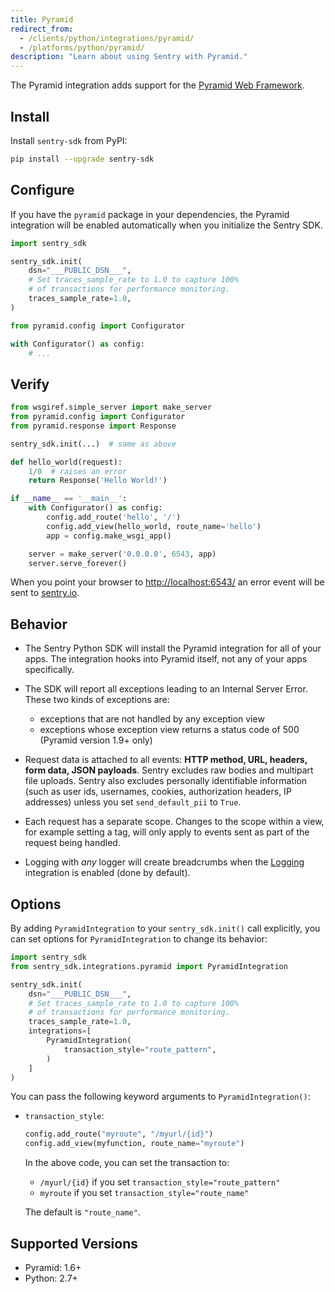 ```yaml
---
title: Pyramid
redirect_from:
  - /clients/python/integrations/pyramid/
  - /platforms/python/pyramid/
description: "Learn about using Sentry with Pyramid."
---
```


The Pyramid integration adds support for the [Pyramid Web Framework](https://trypyramid.com/).

## Install

Install `sentry-sdk` from PyPI:

```bash
pip install --upgrade sentry-sdk
```

## Configure

If you have the `pyramid` package in your dependencies, the Pyramid integration will be enabled automatically when you initialize the Sentry SDK.

<SignInNote />

```python
import sentry_sdk

sentry_sdk.init(
    dsn="___PUBLIC_DSN___",
    # Set traces_sample_rate to 1.0 to capture 100%
    # of transactions for performance monitoring.
    traces_sample_rate=1.0,
)

from pyramid.config import Configurator

with Configurator() as config:
    # ...
```

## Verify

```python
from wsgiref.simple_server import make_server
from pyramid.config import Configurator
from pyramid.response import Response

sentry_sdk.init(...)  # same as above

def hello_world(request):
    1/0  # raises an error
    return Response('Hello World!')

if __name__ == '__main__':
    with Configurator() as config:
        config.add_route('hello', '/')
        config.add_view(hello_world, route_name='hello')
        app = config.make_wsgi_app()

    server = make_server('0.0.0.0', 6543, app)
    server.serve_forever()
```

When you point your browser to [http://localhost:6543/](http://localhost:6543/) an error event will be sent to [sentry.io](https://sentry.io).

## Behavior

- The Sentry Python SDK will install the Pyramid integration for all of your apps. The integration hooks into Pyramid itself, not any of your apps specifically.

- The SDK will report all exceptions leading to an Internal Server Error. These two kinds of exceptions are:

  - exceptions that are not handled by any exception view
  - exceptions whose exception view returns a status code of 500 (Pyramid version 1.9+ only)

- Request data is attached to all events: **HTTP method, URL, headers, form data, JSON payloads**. Sentry excludes raw bodies and multipart file uploads. Sentry also excludes personally identifiable information (such as user ids, usernames, cookies, authorization headers, IP addresses) unless you set `send_default_pii` to `True`.

- Each request has a separate scope. Changes to the scope within a view, for example setting a tag, will only apply to events sent as part of the request being handled.

- Logging with _any_ logger will create breadcrumbs when
  the [Logging](/platforms/python/integrations/logging/)
  integration is enabled (done by default).

## Options

By adding `PyramidIntegration` to your `sentry_sdk.init()` call explicitly, you can set options for `PyramidIntegration` to change its behavior:

```python
import sentry_sdk
from sentry_sdk.integrations.pyramid import PyramidIntegration

sentry_sdk.init(
    dsn="___PUBLIC_DSN___",
    # Set traces_sample_rate to 1.0 to capture 100%
    # of transactions for performance monitoring.
    traces_sample_rate=1.0,
    integrations=[
        PyramidIntegration(
            transaction_style="route_pattern",
        )
    ]
)
```

You can pass the following keyword arguments to `PyramidIntegration()`:

- `transaction_style`:

  ```python
  config.add_route("myroute", "/myurl/{id}")
  config.add_view(myfunction, route_name="myroute")
  ```

  In the above code, you can set the transaction to:

  - `/myurl/{id}` if you set `transaction_style="route_pattern"`
  - `myroute` if you set `transaction_style="route_name"`

  The default is `"route_name"`.

## Supported Versions

- Pyramid: 1.6+
- Python: 2.7+
